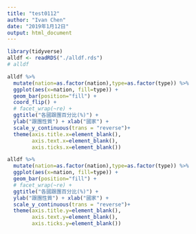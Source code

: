 ```yaml
---
title: "test0112"
author: "Ivan Chen"
date: "2019年1月12日"
output: html_document
---
```


```r
library(tidyverse)
alldf <- readRDS("./alldf.rds")
# alldf
```

```r
alldf %>% 
  mutate(nation=as.factor(nation),type=as.factor(type)) %>% 
  ggplot(aes(x=nation, fill=type)) + 
  geom_bar(position="fill") +
  coord_flip() + 
  # facet_wrap(~re) +
  ggtitle("各國跟團百分比(%)") +
  ylab("跟團性質") + xlab("國家") +
  scale_y_continuous(trans = "reverse")+
  theme(axis.title.x=element_blank(),
        axis.text.x=element_blank(),
        axis.ticks.x=element_blank())

alldf %>% 
  mutate(nation=as.factor(nation),type=as.factor(type)) %>% 
  ggplot(aes(x=nation, fill=type)) + 
  geom_bar(position="fill") +
  # facet_wrap(~re) +
  ggtitle("各國跟團百分比(%)") +
  ylab("跟團性質") + xlab("國家") +
  scale_y_continuous(trans = "reverse")+
  theme(axis.title.y=element_blank(),
        axis.text.y=element_blank(),
        axis.ticks.y=element_blank())
```

